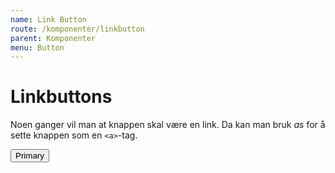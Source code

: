 ```yaml
---
name: Link Button
route: /komponenter/linkbutton
parent: Komponenter
menu: Button
---
```



# Linkbuttons

Noen ganger vil man at knappen skal være en link. Da kan man bruk _as_ for å sette knappen som en `<a>`-tag.

<Playground>
    <Button as="a" href="#" variant="primary">Primary</Button>

</Playground>
